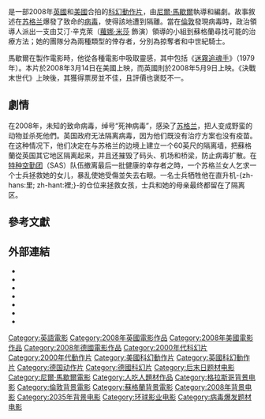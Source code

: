 {{noteTA
|T=zh-hk:滅絕生還者;zh-tw:決戰末世代;zh-cn:末日侵袭 (2008年电影);
|G1=Show
|1=zh-hk:滅絕生還者;zh-tw:決戰末世代;zh-cn:末日侵袭;
}}
{{Infobox film
| name           = 末日侵袭
| original_name = {{lang|en|''Doomsday''}}
| image          = Doomsday 2008 Poster.jpg
| caption        = 電影海報
| director       = [[尼爾·馬歇爾|尼爾·馬歇爾]]
| producer       = 本尼迪克特·卡弗<br>{{le|史蒂芬·保罗|Steven Paul}}
| screenplay     = [[尼爾·馬歇爾|尼爾·馬歇爾]]
| starring       = [[蘿娜·米莎|蘿娜·米莎]]<br>[[鲍勃·霍斯金斯|鲍勃·霍斯金斯]]<br>[[阿德里安·莱斯特|阿德里安·莱斯特]]<br>[[亚历山大·希迪格|亚历山大·希迪格]]<br>[[大衛·奧哈拉|大衛·奧哈拉]]<br>[[马尔科姆·麦克道威尔|马尔科姆·麦克道威尔]]
| music          = [[泰勒·贝兹|泰勒·贝兹]]
| editing        = 安德魯·麥瑞奇<br>[[尼尔·马歇尔|尼尔·马歇尔]]
| cinematography = 山姆·麦柯迪
| studio         = {{le|Rogue Pictures|Rogue Pictures}}<br>{{le|Crystal Sky Pictures|Crystal Sky Pictures}}<br>Intrepid Pictures
| distributor    = [[环球影业|环球影业]]
| released       = {{Film date|2008|03|14|美國|2008|5|9|df=y|英國}}
| runtime        = 108分钟
| country        = {{UK}}<br>{{USA}}<br>{{DEU}}<br>{{ZAF}}<ref>{{cite web|url=http://ftvdb.bfi.org.uk/sift/title/552055|publisher=[[British_Film_Institute|British Film Institute]]|title=Doomsday|accessdate=10 November 2012|location=London|archive-url=https://web.archive.org/web/20120802195939/http://ftvdb.bfi.org.uk/sift/title/552055|archive-date=2012-08-02|dead-url=yes}}</ref>
| language       = 英语
| budget         = £1700萬英鎊
| gross          = US$2221萬美元{{small|（全球）}}<br />£103萬英鎊<ref>[http://www.ukfilmcouncil.org.uk/article/14417/UK-Box-Office-6---8-June-2008 ukfilmcouncil.org.uk] {{webarchive|url=https://web.archive.org/web/20100801015311/http://www.ukfilmcouncil.org.uk/article/14417/UK-Box-Office-6---8-June-2008 |date=2010-08-01 }}</ref><br />{{small|（英國）}}
| cn_name        = 末日侵袭
| hk_name        = 滅絕生還者
| tw_name        = 決戰末世代
}}

{{作品名稱|name=''Doomsday''|hk=滅絕生還者|tw=決戰末世代|cn=末日侵袭}}是一部2008年[[英國|英國]]和[[美國|美國]]合拍的[[科幻片|科幻]][[動作片|動作片]]，由[[尼爾·馬歇爾|尼爾·馬歇爾]]執導和編劇。故事敘述在[[苏格兰|苏格兰]]爆發了致命的[[病毒|病毒]]，使得該地遭到隔離。當在[[倫敦|倫敦]]發現病毒時，政治領導人派出一支由艾汀·辛克萊（[[蘿娜·米莎|蘿娜·米莎]] 飾演）領導的小組到蘇格蘭尋找可能的治療方法；她的團隊分為兩種類型的倖存者，分別為掠奪者和中世紀騎士。

馬歇爾在製作電影時，他從各種電影中吸取靈感，其中包括《[[迷霧追魂手|迷霧追魂手]]》（1979年）。本片於2008年3月14日在美國上映，而英國則於2008年5月9日上映。《決戰末世代》上映後，其獲得票房並不佳，且評價也褒貶不一。

==劇情==
在2008年，未知的致命病毒，绰号“死神病毒”，感染了[[苏格兰|苏格兰]]，把人变成野蛮的动物並杀死他們。英国政府无法隔离病毒，因为他们既没有治疗方案也没有疫苗。在这种情况下，他们决定在与苏格兰的边境上建立一个60英尺的隔离墙，把蘇格蘭從英国其它地区隔离起来，并且还摧毁了码头、机场和桥梁，防止病毒扩散。在[[特种空勤团|特种空勤团]]（SAS）队伍撤离最后一批健康的幸存者之時，一个苏格兰女人乞求一个士兵拯救她的女儿，暴乱使她受傷並失去右眼。一名士兵牺牲他在直升机-{zh-hans:里; zh-hant:裡;}-的仓位来拯救女孩，士兵和她的母亲最终都留在了隔离区。

==參考文獻==
{{reflist|30em}}

==外部連結==
* {{Official website|http://www.doomsdayiscoming.com/}}
* {{IMDb title|0483607|Doomsday}}
* {{AllMovie title|358521|Doomsday}}
* {{tcmdb title|663306|Doomsday}}
* {{rotten-tomatoes|doomsday|Doomsday}}
* {{metacritic film|doomsday|Doomsday}}
* {{mojo title|doomsday|Doomsday}}

{{Neil Marshall}}
{{DEFAULTSORT:Doomsday}}
[[Category:英語電影|Category:英語電影]]
[[Category:2008年英國電影作品|Category:2008年英國電影作品]]
[[Category:2008年美國電影作品|Category:2008年美國電影作品]]
[[Category:2008年德國電影作品|Category:2008年德國電影作品]]
[[Category:2000年代科幻片|Category:2000年代科幻片]]
[[Category:2000年代動作片|Category:2000年代動作片]]
[[Category:美國科幻動作片|Category:美國科幻動作片]]
[[Category:英國科幻動作片|Category:英國科幻動作片]]
[[Category:德国动作片|Category:德国动作片]]
[[Category:德國科幻片|Category:德國科幻片]]
[[Category:后末日题材电影|Category:后末日题材电影]]
[[Category:尼爾·馬歇爾電影|Category:尼爾·馬歇爾電影]]
[[Category:人吃人題材作品|Category:人吃人題材作品]]
[[Category:格拉斯哥背景电影|Category:格拉斯哥背景电影]]
[[Category:倫敦背景電影|Category:倫敦背景電影]]
[[Category:蘇格蘭背景電影|Category:蘇格蘭背景電影]]
[[Category:2008年背景电影|Category:2008年背景电影]]
[[Category:2035年背景电影|Category:2035年背景电影]]
[[Category:环球影业电影|Category:环球影业电影]]
[[Category:病毒爆发题材电影|Category:病毒爆发题材电影]]